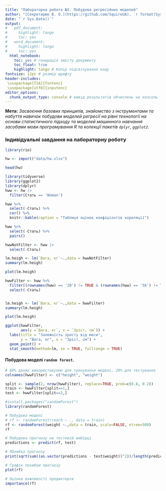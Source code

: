 ```yaml
---
title: "Лабораторна робота №5. Побудова регресійних моделей"
author: "[Секретарюк В. О.](https://github.com/SquireUA), `r format(Sys.time(), '%Y')`"
date: "`r Sys.Date()`"
output:
#   pdf_document:
#     highlight: tango
#     toc: yes
#   word_document:
#     highlight: tango
#     toc: yes
  html_notebook:
    toc: yes # генерація змісту документу
    toc_float: true
    highlight: tango # Колір підсвічування коду
fontsize: 12pt # розмір шрифту
header-includes:
 \usepackage[T2A]{fontenc}
 \usepackage[utf8]{inputenc}
editor_options: 
  chunk_output_type: console # вивід результатів обчислень на консоль
---
```


__Мета:__ _Засвоєння базових принципів, знайомство з інструментами та набуття навичок побудови моделей регресії на рівні технології на основи статистичного підходу та моделей машинного навчання засобами мови програмування R та колекції пакетів `dplyr`, `ggplot2`._ 


### Індивідуальні завдання на лабораторну роботу



```r
library(rio)

hw <- import("data/hw.xlsx")

head(hw)
```

```r
library(tidyverse)
library(ggplot2)
library(dplyr)
hww <- hw |> 
  filter(Стать == 'Woman')
```

```r
hww %>%
  select(-Стать) %>% 
  cor() %>% 
  knitr::kable(caption = "Таблиця оцінок коефіцієнтів кореляції")
```

```r
hww %>%
  select(-Стать) %>% 
  pairs()
```

```r
hwwNotFilter <- hww |> 
  select(-Стать)

lm.heigh <- lm(`Вага, кг`~.,data = hwwNotFilter)
summary(lm.heigh)
```
```r
plot(lm.heigh)
```

```r
hwwFilter <- hww %>%
  filter((rownames(hww) == '20') != TRUE & (rownames(hww) == '56') != TRUE) %>% 
  select(-Стать)


lm.heigh <- lm(`Вага, кг`~.,data = hwwFilter)
summary(lm.heigh)
```



```r
plot(lm.heigh)
```

```r
ggplot(hwwFilter,
       aes(y =`Вага, кг`, x = `Зріст, см`)) +
  labs(title = "Залежність зросту від маси",
       y = "Вага, кг", x = "Зріст, см") +
  geom_point() +
  stat_smooth(method=lm, se = TRUE, fullrange = TRUE) 
```


#### Побудова моделі `random forest`.

```r
# 80% даних використовуємо для тренування моделі, 20% для тестування
colnames(hwwFilter) <- c("height", "weight")

split <- sample(2, nrow(hwwFilter), replace=TRUE, prob=c(0.8, 0.2))
train <- hwwFilter[split==1,]
test <- hwwFilter[split==2,]

#install.packages("randomForest")
library(randomForest)

# Побудова моделі
# rf <- randomForest(reach ~ ., data = train)
rf <- randomForest(weight ~.,data = train, scale=FALSE, ntree=500)
rf
```

```r
# Побудова прогнозу на тестовій вибірці
predictions <- predict(rf, test)

# ПОхибка прогнозу
print(sqrt(sum((as.vector(predictions - test$weight))^2))/length(predictions))
```

```r
# Графік похибки прогнозу
plot(rf)
```

```r
# Оцінка важливості предикторів
importance(rf)
```






